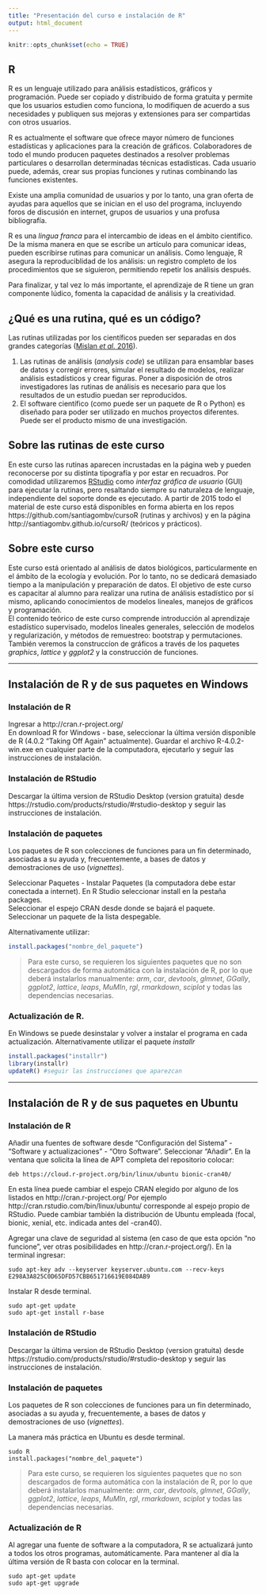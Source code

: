 ```yaml
---
title: "Presentación del curso e instalación de R"
output: html_document
---
```


```r
knitr::opts_chunk$set(echo = TRUE)
```

## R
R es un lenguaje utilizado para análisis estadísticos, gráficos y programación. Puede ser copiado y distribuido de forma gratuita y permite que los usuarios estudien como funciona, lo modifiquen de acuerdo a sus necesidades y publiquen sus mejoras y extensiones para ser compartidas con otros usuarios.   

R es actualmente el software que ofrece mayor número de funciones estadísticas y aplicaciones para la creación de gráficos. Colaboradores de todo el mundo producen paquetes destinados a resolver problemas particulares o desarrollan determinadas técnicas estadísticas. Cada usuario puede, además, crear sus propias funciones y rutinas combinando las funciones existentes.  

Existe una amplia comunidad de usuarios y por lo tanto, una gran oferta de ayudas para aquellos que se inician en el uso del programa, incluyendo foros de discusión en internet, grupos de usuarios y una profusa bibliografía.   

R es una *lingua franca* para el intercambio de ideas en el ámbito científico. De la misma manera en que se escribe un artículo para comunicar ideas, pueden escribirse rutinas para comunicar un análisis. Como lenguaje, R asegura la reproduciblidad de los análisis: un registro completo de los procedimientos que se siguieron, permitiendo repetir los análisis después.

Para finalizar, y tal vez lo más importante, el aprendizaje de R tiene un gran componente lúdico, fomenta la capacidad de análisis y la creatividad.   


## ¿Qué es una rutina, qué es un código?

Las rutinas utilizadas por los científicos pueden ser separadas en dos grandes categorías ([Mislan *et al.* 2016](https://www.sciencedirect.com/science/article/pii/S0169534715002906)).   

1. Las rutinas de análisis (*analysis code*) se utilizan para ensamblar bases de datos y corregir errores, simular el resultado de modelos, realizar análisis estadísticos y crear figuras. Poner a disposición de otros investigadores las rutinas de análisis es necesario para que los resultados de un estudio puedan ser reproducidos.   
2. El software científico (como puede ser un paquete de R o Python) es diseñado para poder ser utilizado en muchos proyectos diferentes. Puede ser  el producto mismo de una investigación.   

## Sobre las rutinas de este curso

En este curso las rutinas aparecen incrustadas en la página web y pueden reconocerse por su distinta tipografía y por estar en recuadros. Por comodidad utilizaremos [RStudio](https://www.rstudio.com/) como *interfaz gráfica de usuario* (GUI) para ejecutar la rutinas, pero resaltando siempre su naturaleza de lenguaje, independiente del soporte donde es ejecutado. A partir de 2015 todo el material de este curso está disponibles en forma abierta en los repos https://github.com/santiagombv/cursoR (rutinas y archivos) y en la página http://santiagombv.github.io/cursoR/ (teóricos y prácticos).     

## Sobre este curso   

Este curso está orientado al análisis de datos biológicos, particularmente en el ámbito de la ecología y evolución. Por lo tanto, no se dedicará demasiado tiempo a la manipulación y preparación de datos. El objetivo de este curso es capacitar al alumno para realizar una rutina de análisis estadístico por sí mismo, aplicando conocimientos de modelos lineales, manejos de gráficos y programación.   
El contenido teórico de este curso comprende introducción al aprendizaje estadístico supervisado, modelos lineales generales, selección de modelos y regularización, y métodos de remuestreo: bootstrap y permutaciones.   
También veremos la construccíon de gráficos a través de los paquetes *graphics*, *lattice* y *ggplot2* y la construcción de funciones.   

--- 

## Instalación de R y de sus paquetes en Windows

### Instalación de R

Ingresar a http://cran.r-project.org/   
En download R for Windows - base, seleccionar la última versión disponible de R (4.0.2 "Taking Off Again" actualmente). Guardar el archivo R-4.0.2-win.exe en cualquier parte de la computadora, ejecutarlo y seguir las instrucciones de instalación. 

### Instalación de RStudio

Descargar la última version de RStudio Desktop (version gratuita) desde https://rstudio.com/products/rstudio/#rstudio-desktop y seguir las instrucciones de instalación.    

### Instalación de paquetes

Los paquetes de R son colecciones de funciones para un fin determinado, asociadas a su ayuda y, frecuentemente, a bases de datos y demostraciones de uso (*vignettes*).   

Seleccionar Paquetes - Instalar Paquetes (la computadora debe estar conectada a internet). En R Studio seleccionar install en la pestaña packages.  
Seleccionar el espejo CRAN desde donde se bajará el paquete.  
Seleccionar un paquete de la lista despegable. 

Alternativamente utilizar:  

```R
install.packages("nombre_del_paquete")
```

> Para este curso, se requieren los siguientes paquetes que no son descargados de forma automática con la instalación de R, por lo que deberá instalarlos manualmente: *arm*, *car*, *devtools*, *glmnet*, *GGally*, *ggplot2*, *lattice*, *leaps*, *MuMIn*, *rgl*, *rmarkdown*, *sciplot* y todas las dependencias necesarias.  


### Actualización de R. 
En Windows se puede desinstalar y volver a instalar el programa en cada actualización. Alternativamente utilizar el paquete *installr*  

```R
install.packages("installr")
library(installr)
updateR() #seguir las instrucciones que aparezcan
```

--- 

## Instalación de R y de sus paquetes en Ubuntu

### Instalación de R

Añadir una fuentes de software desde "Configuración del Sistema" - "Software y actualizaciones" - "Otro Software". Seleccionar "Añadir". En la ventana que solicita la línea de APT completa del repositorio colocar:   
```
deb https://cloud.r-project.org/bin/linux/ubuntu bionic-cran40/
```
En esta línea puede cambiar el espejo CRAN elegido por alguno de los listados en  http://cran.r-project.org/ Por ejemplo http://cran.rstudio.com/bin/linux/ubuntu/  corresponde al espejo propio de RStudio. Puede cambiar también la distribución de Ubuntu empleada (focal, bionic, xenial, etc. indicada antes del -cran40). 

Agregar una clave de seguridad al sistema (en caso de que esta opción "no funcione", ver otras posibilidades en http://cran.r-project.org/). En la terminal ingresar:     
```
sudo apt-key adv --keyserver keyserver.ubuntu.com --recv-keys E298A3A825C0D65DFD57CBB651716619E084DAB9
```

Instalar R desde terminal.     

```
sudo apt-get update
sudo apt-get install r-base
```

### Instalación de RStudio

Descargar la última version de RStudio Desktop (version gratuita) desde https://rstudio.com/products/rstudio/#rstudio-desktop y seguir las instrucciones de instalación.    

### Instalación de paquetes

Los paquetes de R son colecciones de funciones para un fin determinado, asociadas a su ayuda y, frecuentemente, a bases de datos y demostraciones de uso (*vignettes*).   

La manera más práctica en Ubuntu es desde terminal.
```
sudo R
install.packages("nombre_del_paquete")
```

> Para este curso, se requieren los siguientes paquetes que no son descargados de forma automática con la instalación de R, por lo que deberá instalarlos manualmente: *arm*, *car*, *devtools*, *glmnet*, *GGally*, *ggplot2*, *lattice*, *leaps*, *MuMIn*, *rgl*, *rmarkdown*, *sciplot* y todas las dependencias necesarias.  


### Actualización de R

Al agregar una fuente de software a la computadora, R se actualizará junto a todos los otros programas, automáticamente. Para mantener al día la última versión de R basta con colocar en la terminal. 

```
sudo apt-get update
sudo apt-get upgrade
```



